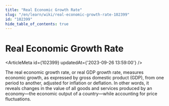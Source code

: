 ```yaml
---
title: "Real Economic Growth Rate"
slug: "/en/learn/wiki/real-economic-growth-rate-102399"
id: "102399"
hide_table_of_contents: true
---
```



# Real Economic Growth Rate

<ArticleMeta id={102399} updatedAt={'2023-09-26 13:59:00'} />
<div className='border-solid border-b border-t-0 my-4 border-[var(--ifm-color-gray-300)]' />

The real economic growth rate, or real GDP growth rate, measures economic growth, as expressed by gross domestic product (GDP), from one period to another, adjusted for inflation or deflation. In other words, it reveals changes in the value of all goods and services produced by an economy—the economic output of a country—while accounting for price fluctuations.
